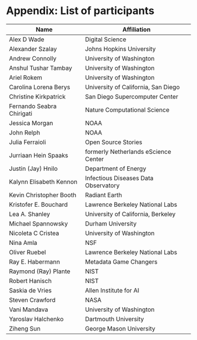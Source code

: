 \newpage
# Appendix: List of participants {.appendix}

| Name                      | Affiliation                          |
|---------------------------|--------------------------------------|
| Alex D Wade               | Digital Science                      |
| Alexander Szalay          | Johns Hopkins University             |
| Andrew Connolly           | University of Washington             |
| Anshul Tushar Tambay      | University of Washington             |
| Ariel Rokem               | University of Washington             |
| Carolina Lorena Berys     | University of California, San Diego  |
| Christine Kirkpatrick     | San Diego Supercomputer Center       |
| Fernando Seabra Chirigati | Nature Computational Science         |
| Jessica Morgan            | NOAA                                 |
| John Relph                | NOAA                                 |
| Julia Ferraioli           | Open Source Stories                  |
| Jurriaan Hein Spaaks      | formerly Netherlands eScience Center |
| Justin (Jay) Hnilo        | Department of Energy                 |
| Kalynn Elisabeth Kennon   | Infectious Diseases Data Observatory |
| Kevin Christopher Booth   | Radiant Earth                        |
| Kristofer E. Bouchard     | Lawrence Berkeley National Labs      |
| Lea A. Shanley            | University of California, Berkeley   |
| Michael Spannowsky        | Durham University                    |
| Nicoleta C Cristea        | University of Washington             |
| Nina Amla                 | NSF                                  |
| Oliver Ruebel             | Lawrence Berkeley National Labs      |
| Ray E. Habermann          | Metadata Game Changers               |
| Raymond (Ray) Plante      | NIST                                 |
| Robert Hanisch            | NIST                                 |
| Saskia de Vries           | Allen Institute for AI               |
| Steven Crawford           | NASA                                 |
| Vani Mandava              | University of Washington             |
| Yaroslav Halchenko        | Dartmouth University                 |
| Ziheng Sun                | George Mason University              |